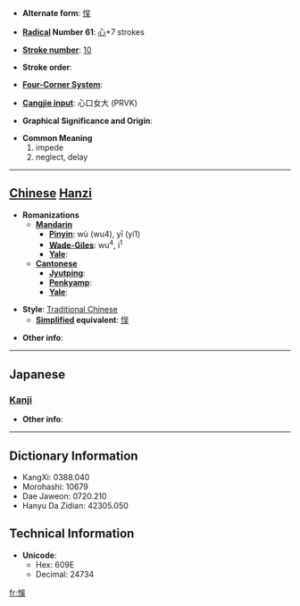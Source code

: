 * '''Alternate form''': [[悮]]

* '''[[Wiktionary:Chinese radical index| Radical]] Number 61''': [[Wiktionary:Chinese radical index 心|心]]+7 strokes

* '''[[Wiktionary:Chinese total strokes index|Stroke number]]''': [[Wiktionary:Chinese total strokes index 10|10]]

* '''Stroke order''': 

* '''[[Wiktionary:Chinese four corner index|Four-Corner System]]''': 

* '''[[Wiktionary:Chinese Cangjie index|Cangjie input]]''': 心口女大 (PRVK)

* '''Graphical Significance and Origin''': 

* '''Common Meaning'''
*#impede
*# neglect, delay


----

== [[Chinese]] [[Hanzi]] ==

* '''Romanizations'''
** '''[[Mandarin]]'''
*** '''[[Pinyin]]''': wù (wu4), yī (yi1)
*** '''[[Wade-Giles]]''': wu<sup>4</sup>, i<sup>1</sup>
*** '''[[Yale]]''': 
** '''[[Cantonese]]'''
*** '''[[Jyutping]]''':
*** '''[[Penkyamp]]''': 
*** '''[[Yale]]''': 

* '''Style''': [[Traditional Chinese]] 
** '''[[Simplified Chinese|Simplified]] equivalent''': [[悮]]

* '''Other info''': 

----

==Japanese==
===[[Kanji]]===
{{kanji|on readings=[[ご]] (go)
|kun readings=[[あやまる]] (ayamaru)
}}

* '''Other info''':  

----

== Dictionary Information ==

* KangXi: 0388.040
* Morohashi: 10679
* Dae Jaweon: 0720.210
* Hanyu Da Zidian: 42305.050

== Technical Information ==

* '''Unicode''':
** Hex: 609E
** Decimal: 24734

[[fr:悞]]